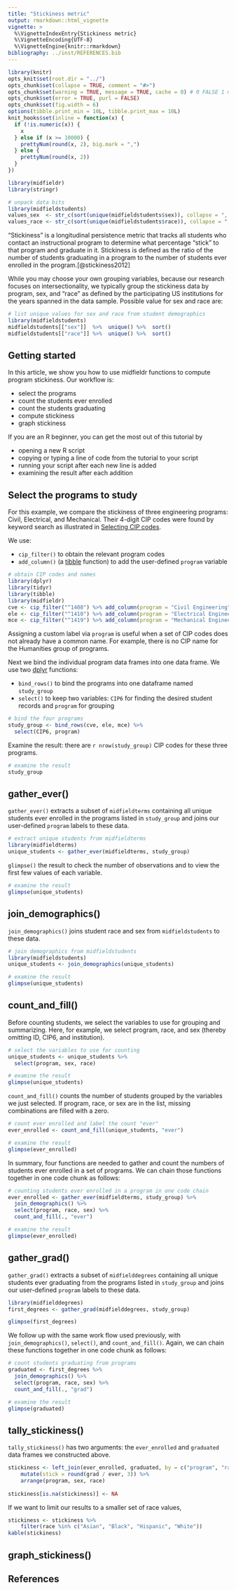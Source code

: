 ```yaml
---
title: "Stickiness metric"
output: rmarkdown::html_vignette
vignette: >
  %\VignetteIndexEntry{Stickiness metric}
  %\VignetteEncoding{UTF-8}
  %\VignetteEngine{knitr::rmarkdown}
bibliography: ../inst/REFERENCES.bib
---
```


```r
library(knitr)
opts_knit$set(root.dir = "../")
opts_chunk$set(collapse = TRUE, comment = "#>")
opts_chunk$set(warning = TRUE, message = TRUE, cache = 0) # 0 FALSE 1 minimal
opts_chunk$set(error = TRUE, purl = FALSE)
opts_chunk$set(fig.width = 6)
options(tibble.print_min = 10L, tibble.print_max = 10L)
knit_hooks$set(inline = function(x) {
  if (!is.numeric(x)) {
    x
  } else if (x >= 10000) {
    prettyNum(round(x, 2), big.mark = ",")
  } else {
    prettyNum(round(x, 2))
  }
})
```

```r
library(midfieldr)
library(stringr)

# unpack data bits
library(midfieldstudents)
values_sex  <- str_c(sort(unique(midfieldstudents$sex)), collapse = ", ")
values_race <- str_c(sort(unique(midfieldstudents$race)), collapse = ", ")
```


"Stickiness" is a longitudinal persistence metric that tracks all students who contact an instructional program to determine what percentage “stick” to that program and graduate in it. Stickiness is defined as the ratio of the number of students graduating in a program to the number of students ever enrolled in the program.[@stickiness2012]

While you may choose your own grouping variables, because our research focuses on intersectionality, we typically group the stickiness data by program, sex, and "race" as defined by the participating US institutions for the years spanned in the data sample. Possible value for sex and race are:  

```r
# list unique values for sex and race from student demographics
library(midfieldstudents)
midfieldstudents[["sex"]]  %>%  unique() %>%  sort()
midfieldstudents[["race"]] %>%  unique() %>%  sort()
```



## Getting started 

In this article, we show you how to use midfieldr functions to compute program stickiness. Our workflow is: 

- select the programs 
- count the students ever enrolled
- count the students graduating  
- compute stickiness 
- graph stickiness 


If you are an R beginner, you can get the most out of this tutorial by 

- opening a new R script  
- copying or typing a line of code from the tutorial to your script 
- running your script after each new line is added 
- examining the result after each addition   






## Select the programs to study

For this example, we compare the stickiness of three engineering programs: Civil, Electrical, and Mechanical. Their 4-digit CIP codes were found by keyword search as illustrated in [Selecting CIP codes](cip_filter.html). 

We use:  

- `cip_filter()` to obtain the relevant program codes 
- `add_column()` (a [tibble](http://tibble.tidyverse.org) function) to add the user-defined `program` variable 


```r
# obtain CIP codes and names
library(dplyr)
library(tidyr)
library(tibble)
library(midfieldr)
cve <- cip_filter("^1408") %>% add_column(program = "Civil Engineering")
ele <- cip_filter("^1410") %>% add_column(program = "Electrical Engineering")
mce <- cip_filter("^1419") %>% add_column(program = "Mechanical Engineering")
```


Assigning a custom label via `program` is useful when a set of CIP codes does not already have a common name. For example, there is no CIP name for the Humanities group of programs.  

Next we bind the individual program data frames into one data frame. We use two [dplyr](http://dplyr.tidyverse.org) functions: 

- `bind_rows()` to bind the programs into one dataframe named `study_group` 
- `select()` to keep two variables: `CIP6` for finding the desired student records and `program` for grouping 

```r
# bind the four programs
study_group <- bind_rows(cve, ele, mce) %>%
  select(CIP6, program)
```

Examine the result: there are `r nrow(study_group)` CIP codes for these three programs. 

```r
# examine the result
study_group
```



## gather_ever()  

`gather_ever()` extracts a subset of `midfieldterms` containing all unique students ever enrolled in the programs listed in `study_group` and joins our user-defined `program` labels to these data. 

```r
# extract unique students from midfieldterms
library(midfieldterms)
unique_students <- gather_ever(midfieldterms, study_group)
```

`glimpse()` the result to check the number of observations and to view the first few values of each variable. 

```r
# examine the result
glimpse(unique_students)
```

## join_demographics() 

`join_demographics()` joins student race and sex from `midfieldstudents` to these data.  

```r
# join demographics from midfieldstudents
library(midfieldstudents)
unique_students <- join_demographics(unique_students)

# examine the result
glimpse(unique_students)
```


## count_and_fill()

Before counting students, we select the variables to use for grouping and summarizing. Here, for example, we select program, race, and sex (thereby omitting ID, CIP6, and institution). 

```r
# select the variables to use for counting
unique_students <- unique_students %>%
  select(program, sex, race)

# examine the result
glimpse(unique_students)
```

`count_and_fill()` counts the number of students grouped by the variables we just selected. If program, race, or sex are in the list, missing combinations  are filled with a zero. 

```r
# count ever enrolled and label the count "ever"
ever_enrolled <- count_and_fill(unique_students, "ever")

# examine the result
glimpse(ever_enrolled)
```

In summary, four functions are needed to gather and count the numbers of students ever enrolled in a set of programs. We can chain those functions together in one code chunk as follows: 

```r
# counting students ever enrolled in a program in one code chain
ever_enrolled <- gather_ever(midfieldterms, study_group) %>%
  join_demographics() %>%
  select(program, race, sex) %>%
  count_and_fill(., "ever")

# examine the result
glimpse(ever_enrolled)
```



## gather_grad() 

`gather_grad()` extracts a subset of `midfielddegrees` containing all unique students ever graduating from the programs listed in `study_group` and joins our user-defined `program` labels to these data.

```r
library(midfielddegrees)
first_degrees <- gather_grad(midfielddegrees, study_group)

glimpse(first_degrees)
```

We follow up with the same work flow used previously, with `join_demographics()`, `select()`, and `count_and_fill()`. Again, we can chain these functions together in one code chunk as follows:

```r
# count students graduating from programs 
graduated <- first_degrees %>%
  join_demographics() %>%
  select(program, race, sex) %>%
  count_and_fill(., "grad")

# examine the result
glimpse(graduated)
```





## tally_stickiness()

`tally_stickiness()` has two arguments: the `ever_enrolled` and  `graduated` data frames we constructed above. 


```r
stickiness <- left_join(ever_enrolled, graduated, by = c("program", "race", "sex")) %>% 
	mutate(stick = round(grad / ever, 3)) %>% 
	arrange(program, sex, race)
	
stickiness[is.na(stickiness)] <- NA
```


If we want to limit our results to a smaller set of race values, 

```r
stickiness <- stickiness %>% 
	filter(race %in% c("Asian", "Black", "Hispanic", "White"))
kable(stickiness)
```



## graph_stickiness()


## References
